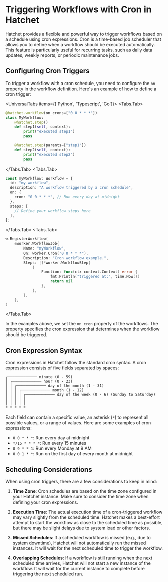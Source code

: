 
# Triggering Workflows with Cron in Hatchet

Hatchet provides a flexible and powerful way to trigger workflows based on a schedule using cron expressions. Cron is a time-based job scheduler that allows you to define when a workflow should be executed automatically. This feature is particularly useful for recurring tasks, such as daily data updates, weekly reports, or periodic maintenance jobs.

## Configuring Cron Triggers

To trigger a workflow with a cron schedule, you need to configure the `on` property in the workflow definition. Here's an example of how to define a cron trigger:

<UniversalTabs items={['Python', 'Typescript', 'Go']}>
  <Tabs.Tab>

```python
@hatchet.workflow(on_crons=["0 0 * * *"])
class MyWorkflow:
    @hatchet.step()
    def step1(self, context):
        print("executed step1")
        pass

    @hatchet.step(parents=["step1"])
    def step2(self, context):
        print("executed step2")
        pass
```

  </Tabs.Tab>
  <Tabs.Tab>

```typescript
const myWorkflow: Workflow = {
  id: "my-workflow",
  description: "A workflow triggered by a cron schedule",
  on: {
    cron: "0 0 * * *", // Run every day at midnight
  },
  steps: [
    // Define your workflow steps here
  ],
};
```

  </Tabs.Tab>
  <Tabs.Tab>

```go
w.RegisterWorkflow(
    &worker.WorkflowJob{
        Name: "myWorkflow",
        On: worker.Cron("0 0 * * *"),
        Description: "Cron workflow example.",
        Steps: []*worker.WorkflowStep{
            {
                Function: func(ctx context.Context) error {
                    fmt.Println("triggered at:", time.Now())
                    return nil
                },
            },
        },
    },
)
```

  </Tabs.Tab>
</UniversalTabs>

In the examples above, we set the `on cron` property of the workflows. The property specifies the cron expression that determines when the workflow should be triggered.

## Cron Expression Syntax

Cron expressions in Hatchet follow the standard cron syntax. A cron expression consists of five fields separated by spaces:

```
┌───────────── minute (0 - 59)
│ ┌───────────── hour (0 - 23)
│ │ ┌───────────── day of the month (1 - 31)
│ │ │ ┌───────────── month (1 - 12)
│ │ │ │ ┌───────────── day of the week (0 - 6) (Sunday to Saturday)
│ │ │ │ │
│ │ │ │ │
* * * * *
```

Each field can contain a specific value, an asterisk (`*`) to represent all possible values, or a range of values. Here are some examples of cron expressions:

- `0 0 * * *`: Run every day at midnight
- `*/15 * * * *`: Run every 15 minutes
- `0 9 * * 1`: Run every Monday at 9 AM
- `0 0 1 * *`: Run on the first day of every month at midnight

## Scheduling Considerations

When using cron triggers, there are a few considerations to keep in mind:

1. **Time Zone**: Cron schedules are based on the time zone configured in your Hatchet instance. Make sure to consider the time zone when defining your cron expressions.

2. **Execution Time**: The actual execution time of a cron-triggered workflow may vary slightly from the scheduled time. Hatchet makes a best-effort attempt to start the workflow as close to the scheduled time as possible, but there may be slight delays due to system load or other factors.

3. **Missed Schedules**: If a scheduled workflow is missed (e.g., due to system downtime), Hatchet will not automatically run the missed instances. It will wait for the next scheduled time to trigger the workflow.

4. **Overlapping Schedules**: If a workflow is still running when the next scheduled time arrives, Hatchet will not start a new instance of the workflow. It will wait for the current instance to complete before triggering the next scheduled run.

